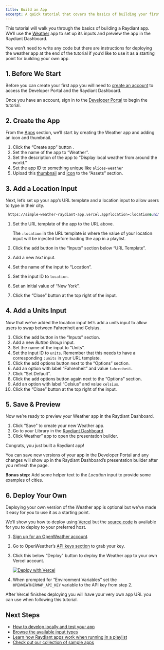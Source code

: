 ```yaml
---
title: Build an App
excerpt: A quick tutorial that covers the basics of building your first app.
---
```


This tutorial will walk you through the basics of building a Raydiant app. We’ll use the [Weather](https://simple-weather-raydiant-app.vercel.app/?location=New%20York) app to set up its inputs and preview the app in the Raydiant Dashboard.

You won’t need to write any code but there are instructions for deploying the weather app at the end of the tutorial if you’d like to use it as a starting point for building your own app.

## 1. Before We Start

Before you can create your first app you will need to [create an account](/docs/get-started/create-an-account) to access the Developer Portal and the Raydiant Dashboard.

Once you have an account, sign in to the [Developer Portal](https://developers.raydiant.com) to begin the tutorial.

## 2. Create the App

From the [Apps](https://developers.raydiant.com/apps) section, we’ll start by creating the Weather app and adding an icon and thumbnail.

1. Click the “Create app” button <RaydiantIcon name="add" />.
2. Set the name of the app to “Weather”.
3. Set the description of the app to “Display local weather from around the world.”
4. Set the app ID to something unique like `alices-weather`
5. Upload this <a href="/docs-static/weather-thumbnail.jpg" download>thumbnail</a> and <a href="/docs-static/weather-icon.jpg" download>icon</a> to the “Assets” section.

## 3. Add a Location Input

Next, let’s set up your app’s URL template and a location input to allow users to type in their city.

```bash
 https://simple-weather-raydiant-app.vercel.app?location=:location&units=:units
```

1. Set the URL template of the app to the URL above.

   The `:location` in the URL template is where the value of your location input will be injected before loading the app in a playlist.

2. Click the add button <RaydiantIcon name="add" /> in the “Inputs” section below “URL Template”.
3. Add a new _text_ input.
4. Set the name of the input to “Location”.
5. Set the input ID to `location`.
6. Set an initial value of “New York”.
7. Click the “Close” button <RaydiantIcon name="close" /> at the top right of the input.

## 4. Add a Units Input

Now that we’ve added the location input let’s add a units input to allow users to swap between Fahrenheit and Celsius.

1. Click the add button <RaydiantIcon name="add" /> in the “Inputs” section.
2. Add a new _Button Group_ input.
3. Set the name of the input to “Units”.
4. Set the input ID to `units`. Remember that this needs to have a corresponding `:units` in your URL template.
5. Click the add options button <RaydiantIcon name="add" /> next to the “Options” section.
6. Add an option with label “Fahrenheit” and value `fahrenheit`.
7. Click “Set Default”.
8. Click the add options button <RaydiantIcon name="add" /> again next to the “Options” section.
9. Add an option with label “Celsius” and value `celsius`.
10. Click the “Close” button <RaydiantIcon name="close" /> at the top right of the input.

## 5. Save & Preview

Now we’re ready to preview your Weather app in the Raydiant Dashboard.

1. Click “Save” to create your new Weather app.
2. Go to your Library in the [Raydiant Dashboard](https://dash.raydiant.com/library).
3. Click Weather” app to open the presentation builder.

Congrats, you just built a Raydiant app!

You can save new versions of your app in the Developer Portal and any changes will show up in the Raydiant Dashboard’s presentation builder after you refresh the page.

**Bonus step:** Add some helper text to the _Location_ input to provide some examples of cities.

## 6. Deploy Your Own

Deploying your own version of the Weather app is optional but we’ve made it easy for you to use it as a starting point.

We’ll show you how to deploy using [Vercel](https://vercel.com) but the [source code](https://github.com/mirainc/weather-sample-app) is available for you to deploy to your preferred host.

1. [Sign up for an OpenWeather account](https://home.openweathermap.org/users/sign_up).
2. Go to OpenWeather’s [API keys section](https://home.openweathermap.org/api_keys) to grab your key.
3. Click this below “Deploy" button to deploy the Weather app to your own Vercel account.

   <a href="https://vercel.com/new/clone?repository-url=https%3A%2F%2Fgithub.com%2Fmirainc%2Fsimple-weather-app&env=OPENWEATHERMAP_API_KEY&envDescription=OpenWeather%20API%20key&envLink=https%3A%2F%2Fhome.openweathermap.org%2F&redirect-url=https%3A%2F%2Fdevelopers.raydiant.com%2Fdocs%2Fget-started%2Fbuild-an-app">
     <img src="https://vercel.com/button" alt="Deploy with Vercel" />
   </a>

4. When prompted for “Environment Variables” set the `OPENWEATHERMAP_API_KEY` variable to the API key from step 2.

After Vercel finishes deploying you will have your very own app URL you can use when following this tutorial.

## Next Steps

- [How to develop locally and test your app](/docs/get-started/development)
- [Browse the available input types](/docs/core-concepts/inputs)
- [Learn how Raydiant apps work when running in a playlist](/docs/core-concepts/app-lifecycle)
- [Check out our collection of sample apps](/docs/get-started/sample-apps)
